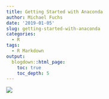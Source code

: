 ```yaml
---
title: Getting Started with Anaconda
author: Michael Fuchs
date: '2019-01-05'
slug: getting-started-with-anaconda
categories:
  - R
tags:
  - R Markdown
output:
  blogdown::html_page:
    toc: true
    toc_depth: 5
---
```



![](/post/2019-01-05-getting-started-with-anaconda_files/p102p.png)









```r

```








